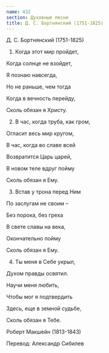 ```yaml
---
name: 432
section: Духовные песни
title: Д. С. Бортнянский (1751-1825)
---
```

Д. С. Бортнянский (1751-1825)


1. Когда этот мир пройдет,

Когда солнце не взойдет,

Я познаю навсегда,

Но не раньше, чем тогда

Когда в вечность перейду,

Сколь обязан я Христу.


2. В час, когда труба, как гром,

Огласит весь мир кругом,

В час, когда во славе всей

Возвратится Царь царей,

В новом теле вдруг пойму

Сколь обязан я Ему.


3. Встав у трона перед Ним

По заслугам не своим –

Без порока, без греха

В свете славы на века,

Окончательно пойму

Сколь обязан я Ему.


4. Ты меня в Себе укрыл,

Духом правды освятил.

Научи меня любить,

Чтобы мог я подтвердить

Здесь, еще в земной судьбе,

Сколь обязан я Тебе.


Роберт Макшейн (1813-1843)

Перевод: Александр Сибилев